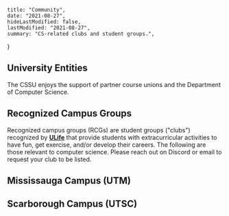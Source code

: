 
    title: "Community",
    date: "2021-08-27",
    hideLastModified: false,
    lastModified: "2021-08-27",
    summary: "CS-related clubs and student groups.",
}

## University Entities

The CSSU enjoys the support of partner course unions and the Department of Computer Science.

<ProfileContainer>

<ProfileCard fullName="ASSU"  position="Arts & Science Student Union" website="https://assu.ca/wp" linkedin="https://www.linkedin.com/company/uoft-assu" facebook="https://www.facebook.com/assu.uoft" imageUrl="/rcgs/assu.jpg" />

<ProfileCard fullName="BCBSU"  position="Bioinformatics & Computational Biology Student Union" website="https://bcbuoft.github.io/bcbuoft" facebook="https://www.facebook.com/BCBSU.UofT" github="https://github.com/bcbuoft" imageUrl="/rcgs/bcb.png" />

<ProfileCard fullName="CSSU"  position="Computer Science Student Union" website="https://cssu.ca" linkedin="https://linkedin.com/company/computer-science-student-union" facebook="https://facebook.com/UofTCSSU" github="https://github.com/cssu"/>

<ProfileCard fullName="Dept of CS" position="Department of Computer Science" website="https://web.cs.toronto.edu" linkedin="https://www.linkedin.com/school/uoftcompsci/" imageUrl="/rcgs/dcs.jpeg"/>

<ProfileCard fullName="DCSIL" position="Department of Computer Science Innovation Lab " website="https://dcsil.ca" github="https://github.com/dcsil" imageUrl="/rcgs/dcsil.png"/>

</ProfileContainer>

## Recognized Campus Groups

Recognized campus groups (RCGs) are student groups ("clubs") recognized by [**ULife**](https://ulife.utoronto.ca/organizations) that provide students with extracurricular activities to have fun, get exercise, and/or develop their careers. The following are those relevant to computer science. Please reach out on Discord or email to request your club to be listed.

<ProfileContainer>

<ProfileCard fullName="UTADA"  position="U of T Application Development Association" website="https://uoftada.com" linkedin="https://www.linkedin.com/company/university-of-toronto-application-development-association" facebook="https://www.facebook.com/uoftada/" imageUrl="/rcgs/utada.png"/>
<ProfileCard fullName="UofT AI"  position="U of T Undergraduate Artificial Intelligence Group"  website="https://uoft.ai" linkedin="https://www.linkedin.com/company/uaig-uoft/"  facebook="https://www.facebook.com/uoftaigroup"  github="https://github.com/uoftai" imageUrl="/rcgs/uoft_ai.jfif"/>
<ProfileCard fullName="aUToronto"  position="U of T Self-Driving Car Team" website="https://www.autodrive.utoronto.ca" linkedin="https://www.linkedin.com/company/autoronto/" facebook="https://www.facebook.com/aUToronto/" imageUrl="/rcgs/autoronto.jpg"/>
<ProfileCard fullName="UofT Blueprint" website="https://uoftblueprint.org/" linkedin="https://www.linkedin.com/company/uoftblueprint/"  facebook="https://www.facebook.com/uoftblueprint" imageUrl="/rcgs/uoftblueprint.png"/>
<ProfileCard fullName="UofTCTF"  position="U of T Capture the Flag" website="https://uoftctf.org/" github="https://github.com/UofTCTF" imageUrl="/rcgs/uoftctf.png"/>
<ProfileCard fullName="UTCG"  position="U of T Computer Graphics" website="https://utcg.club" linkedin="https://www.linkedin.com/company/university-of-toronto-computer-graphics-club" facebook="https://www.facebook.com/UTComputerGraphics" github="https://github.com/UTCG"  imageUrl="/rcgs/utcg.png"/>
<ProfileCard fullName="CSSA"  position="UofT Cybersecurity Student Association" website="https://cssa.sa.utoronto.ca/" linkedin="https://www.linkedin.com/company/uoftcssa/about/" facebook="https://www.facebook.com/uoftcssa" imageUrl="/rcgs/cssa.jpg"/>
<ProfileCard fullName="DST"  position="Data Science Toronto" website="https://datasciencetoronto.wixsite.com/home" linkedin="https://www.linkedin.com/company/data-science-toronto" facebook="https://www.facebook.com/uoftdatasciencetoronto" imageUrl="/rcgs/dst.png"/>
<ProfileCard fullName="DSC UTSG"  position="Developer Student Clubs" website="https://sites.google.com/view/dscutsg/home" linkedin="https://www.linkedin.com/company/dscutsg" facebook="https://www.facebook.com/Developer-Student-Club-University-of-Toronto-105026347541094" github="https://github.com/Developer-Student-Club-UofT"  imageUrl="/rcgs/dsc_utsg.png"/>
<ProfileCard fullName="UTGDDC"  position="U of T Game Design & Development Club" website="http://www.utgddc.com" linkedin="https://www.linkedin.com/company/u-of-t-game-design-design-and-development-club" facebook="https://www.facebook.com/utGDDC" imageUrl="/rcgs/gddc.jpg"/>
<ProfileCard fullName="UofT Hacks" website="https://uofthacks.com/" linkedin="https://www.linkedin.com/company/uoftorontohacks" facebook="https://www.facebook.com/UoftHacksT" imageUrl="/rcgs/uofthacks.png"/>
<ProfileCard fullName="HAKCS" position="Association of Korean Computer Science Students" website="https://discord.gg/pkZqwzTMTw" facebook="https://www.facebook.com/groups/2264828079" imageUrl="/rcgs/hakcs.png"/>
<ProfileCard fullName="UTMIST"  position="U of T Machine Intelligence Student Team" website="https://utmist.gitlab.io" linkedin="https://linkedin.com/company/utmist" facebook="https://facebook.com/UofT.MIST" github="https://github.com/UTMIST" gitlab="https://gitlab.com/UTMIST" imageUrl="/rcgs/utmist.png"/>
<ProfileCard fullName="NeuroTechUofT"  website="https://neurotechuoft.com/index.html" linkedin="https://www.linkedin.com/company/neurotechuoft" facebook="https://www.facebook.com/groups/neurotechUofT" github="https://github.com/neurotechuoft" imageUrl="/rcgs/neurotechuoft.png"/>
<ProfileCard fullName="UTQC"  position="U of T Quantum Computing Club" website="https://sop.utoronto.ca/group/quantum-computing-club/" facebook="https://www.facebook.com/UTQCC" imageUrl="/rcgs/utqcc.png"/>
<ProfileCard fullName="UTRA"  position="UofT Robotics Association" website="https://www.utra.ca" linkedin="https://www.linkedin.com/company/university-of-toronto-robotics-association" facebook="https://www.facebook.com/UTRA.ca" imageUrl="/rcgs/utra.png"/>
<ProfileCard fullName="RUCS"  position="Review of Undergraduate Computer Science" facebook="https://www.facebook.com/RUCSjournal"  imageUrl="/rcgs/rucs.png"/>
<ProfileCard fullName="UTSDSC"  position="U of T Students Digital Society Collective" linkedin="https://www.linkedin.com/company/uoft-digital-society-collective"  imageUrl="/rcgs/utsdsc.jpg"/>
<ProfileCard fullName="TURCS"  position="Toronto Undergraduate Research in Computer Science" linkedin="https://www.linkedin.com/company/turcs" facebook="https://www.facebook.com/turcsuoft"  imageUrl="/rcgs/turcs.png"/>
<ProfileCard fullName="UTWD"  position="U of T Web Dev Club" linkedin="https://www.linkedin.com/company/uoft-web" facebook="https://www.facebook.com/uoftweb"  github="https://github.com/uoftweb" imageUrl="/rcgs/utwd.png"/>
<ProfileCard fullName="WICS"  position="U of T Women in Computer Science" website="https://uoftwics.netlify.app/" linkedin="https://www.linkedin.com/company/uoftwics/" facebook="https://www.facebook.com/UofTWiCS/" imageUrl="/rcgs/wics.png"/>

</ProfileContainer>

## Mississauga Campus (UTM)

<ProfileContainer>

<ProfileCard fullName="CSSC"  position="Computer Science Student Community" website="https://cssc.utm.utoronto.ca"  github= "https://github.com/utm-cssc"  imageUrl="/rcgs/cssc.png"/>

<ProfileCard fullName="DSC UTM"  position="Developer Student Club UTM" facebook="https://www.facebook.com/utmdsc"  github="https://github.com/DSC-UTMap" imageUrl="/rcgs/dsc_utsg.png"/>

<ProfileCard fullName="MCSS"  position="Mathematical and Computational Sciences Society" linkedin="https://www.linkedin.com/company/utmmcss/"  facebook="https://www.facebook.com/utmmcss/"  github="https://github.com/utmmcss" imageUrl="/rcgs/mcss.png"/>

<ProfileCard fullName="UTMSAM"  position="Society for Algorithmic Modelling" website="https://utmsam.sa.utoronto.ca/" linkedin="https://www.linkedin.com/company/utmsam2020/"  facebook="https://www.facebook.com/UTMSAM"  github="https://github.com/UTM-Society-for-Algorithmic-Modelling" imageUrl="/rcgs/utmsam.png"/>

<ProfileCard fullName="UTM Robotics"  linkedin="https://www.linkedin.com/company/utmrobotics/" facebook="https://www.facebook.com/utmrobotics"  github="https://github.com/utmrobotics" imageUrl="/rcgs/utmrobotics.png"/>

<ProfileCard fullName="WiSC"  position="Women in Science and Computing" website="https://www.wiscutm.ca/" linkedin="https://www.linkedin.com/in/wisc-utm-5a2417199/"  facebook="https://www.facebook.com/wiscutm" imageUrl="/rcgs/wisc.png"/>

</ProfileContainer>

## Scarborough Campus (UTSC)

<ProfileContainer>

<ProfileCard fullName="AMACSS"  position="Association of Mathematics and Computer Science Students"  website="https://www.amacss.org/" linkedin="https://www.linkedin.com/company/association-of-mathematical-and-computer-science-students/"  facebook="https://www.facebook.com/AMACSSUTSC"  imageUrl="/rcgs/amacss.png"/>

<ProfileCard fullName="CSEC"  position="Computer Science Enrichment Club"  website="https://csec.club/" linkedin="https://www.linkedin.com/company/computer-science-enrichment-club/about"  facebook="https://www.facebook.com/CSEC.UTSC"  github="https://github.com/csecutsc" imageUrl="/rcgs/csec.png"/>

</ProfileContainer>
